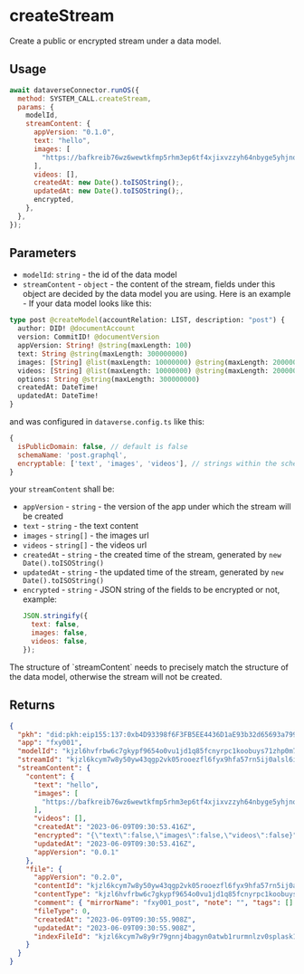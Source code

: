 
# createStream

Create a public or encrypted stream under a data model.

## Usage

```js
await dataverseConnector.runOS({
  method: SYSTEM_CALL.createStream,
  params: {
    modelId,
    streamContent: {
      appVersion: "0.1.0",
      text: "hello",
      images: [
        "https://bafkreib76wz6wewtkfmp5rhm3ep6tf4xjixvzzyh64nbyge5yhjno24yl4.ipfs.w3s.link",
      ],
      videos: [],
      createdAt: new Date().toISOString();,
      updatedAt: new Date().toISOString();,
      encrypted,
    },
  },
});
```

## Parameters

- `modelId`: `string` - the id of the data model
- `streamContent` - `object` - the content of the stream, fields under this object are decided by the data model you are using.
  Here is an example -
  If your data model looks like this:

```graphql
type post @createModel(accountRelation: LIST, description: "post") {
  author: DID! @documentAccount
  version: CommitID! @documentVersion
  appVersion: String! @string(maxLength: 100)
  text: String @string(maxLength: 300000000)
  images: [String] @list(maxLength: 10000000) @string(maxLength: 2000000)
  videos: [String] @list(maxLength: 10000000) @string(maxLength: 2000000)
  options: String @string(maxLength: 300000000)
  createdAt: DateTime!
  updatedAt: DateTime!
}
```

and was configured in `dataverse.config.ts` like this:

```js
{
  isPublicDomain: false, // default is false
  schemaName: 'post.graphql',
  encryptable: ['text', 'images', 'videos'], // strings within the schema and within the array represent fields that may be encrypted, while fields within the schema but not within the array represent fields that will definitely not be encrypted
}
```

your `streamContent` shall be:

- `appVersion` - `string` - the version of the app under which the stream will be created
- `text` - `string` - the text content
- `images` - `string[]` - the images url
- `videos` - `string[]` - the videos url
- `createdAt` - `string` - the created time of the stream, generated by `new Date().toISOString()`
- `updatedAt` - `string` - the updated time of the stream, generated by `new Date().toISOString()`
- `encrypted` - `string` - JSON string of the fields to be encrypted or not, example:
  ```js
  JSON.stringify({
    text: false,
    images: false,
    videos: false,
  });
  ```

<Callout>
  The structure of `streamContent` needs to precisely match the structure of the
  data model, otherwise the stream will not be created.
</Callout>

## Returns

```json
{
  "pkh": "did:pkh:eip155:137:0xb4D93398f6F3FB5EE4436D1aE93b32d65693a799",
  "app": "fxy001",
  "modelId": "kjzl6hvfrbw6c7gkypf9654o0vu1jd1q85fcnyrpc1koobuys71zhp0m7kbmrvs",
  "streamId": "kjzl6kcym7w8y50yw43qgp2vk05rooezfl6fyx9hfa57rn5ij0alsl6i5am0kl4",
  "streamContent": {
    "content": {
      "text": "hello",
      "images": [
        "https://bafkreib76wz6wewtkfmp5rhm3ep6tf4xjixvzzyh64nbyge5yhjno24yl4.ipfs.w3s.link"
      ],
      "videos": [],
      "createdAt": "2023-06-09T09:30:53.416Z",
      "encrypted": "{\"text\":false,\"images\":false,\"videos\":false}",
      "updatedAt": "2023-06-09T09:30:53.416Z",
      "appVersion": "0.0.1"
    },
    "file": {
      "appVersion": "0.2.0",
      "contentId": "kjzl6kcym7w8y50yw43qgp2vk05rooezfl6fyx9hfa57rn5ij0alsl6i5am0kl4",
      "contentType": "kjzl6hvfrbw6c7gkypf9654o0vu1jd1q85fcnyrpc1koobuys71zhp0m7kbmrvs",
      "comment": { "mirrorName": "fxy001_post", "note": "", "tags": [] },
      "fileType": 0,
      "createdAt": "2023-06-09T09:30:55.908Z",
      "updatedAt": "2023-06-09T09:30:55.908Z",
      "indexFileId": "kjzl6kcym7w8y9r79gnnj4bagyn0atwb1rurmnlzv0splask1n9tr3mhfekcloo"
    }
  }
}
```
